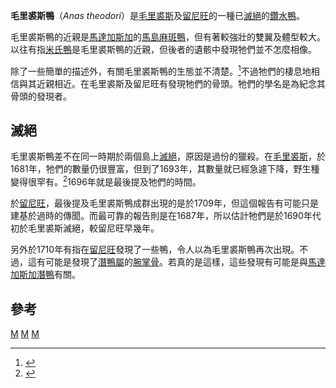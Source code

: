 {{Speciesbox 
| taxon = Anas theodori
| image = Mauritian bird fossils.jpg
| image_caption = Fossils (11-17)
| status = EX
| status_system = iucn3.1
| status_ref = <ref name=iucn>{{IUCN2006|assessors=BirdLife International|year=2004|id=1244|title=Anas theodori|downloaded=2006-06-23}}</ref>
| extinct = 1690年代末
| authority = [[Alfred_Newton|Newton]] & [[Hans_Friedrich_Gadow|Gadow]], 1893
}}

'''毛里裘斯鴨'''（''Anas theodori''）是[[毛里裘斯|毛里裘斯]]及[[留尼旺|留尼旺]]的一種已[[滅絕|滅絕]]的[[鑽水鴨|鑽水鴨]]。

毛里裘斯鴨的近親是[[馬達加斯加|馬達加斯加]]的[[馬島麻斑鴨|馬島麻斑鴨]]，但有著較強壯的雙翼及體型較大。以往有指[[米氏鴨|米氏鴨]]是毛里裘斯鴨的近親，但後者的遺骸中發現牠們並不怎麼相像。

除了一些簡單的描述外，有關毛里裘斯鴨的生態並不清楚。<ref>{{Cite journal en|author=Newton, Alfred & Gadow, Hans Friedrich|year=1893|title=On additional bones of the Dodo and other extinct birds of Mauritius obtained by Mr. Théodore Sauzier|journal=Trans. Zool. Soc.|volume=13|pages=281-302}}</ref>不過牠們的棲息地相信與其近親相近。在毛里裘斯及留尼旺有發現牠們的骨頭。牠們的學名是為紀念其骨頭的發現者。

==滅絕==
毛里裘斯鴨差不在同一時期於兩個島上[[滅絕|滅絕]]，原因是過份的獵殺。在[[毛里裘斯|毛里裘斯]]，於1681年，牠們的數量仍很豐富，但到了1693年，其數量就已經急遽下降，野生種變得很罕有。<ref>{{Cite journal en|author=Leguat, François|year=1708|title=Voyages et Avantures de François Leguat & de ses Compagnons, en Deux Isles Desertes des Indes Orientales, etc.|volume=2|pages=71|journal=Jean Louis de Lorme, Amsterdam|url=http://gallica.bnf.fr|access-date=2020-09-12|archive-date=2016-12-18|archive-url=https://web.archive.org/web/20161218172021/http://gallica.bnf.fr/|dead-url=no}}</ref>1696年就是最後提及牠們的時間。

於[[留尼旺|留尼旺]]，最後提及毛里裘斯鴨成群出現的是於1709年，但這個報告有可能只是建基於過時的傳聞。而最可靠的報告則是在1687年，所以估計牠們是於1690年代初於毛里裘斯滅絕，較留尼旺早幾年。

另外於1710年有指在[[留尼旺|留尼旺]]發現了一些鴨，令人以為毛里裘斯鴨再次出現。不過，這有可能是發現了[[潛鴨屬|潛鴨屬]]的[[腕掌骨|腕掌骨]]。若真的是這樣，這些發現有可能是與[[馬達加斯加潛鴨|馬達加斯加潛鴨]]有關。

==參考==
{{reflist}}
{{Taxonbar|from=Q740229}}

[[Category:IUCN紅色名錄絕滅物種|M]]
[[Category:鴨屬|M]]
[[Category:毛里裘斯動物|M]]
